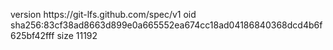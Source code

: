 version https://git-lfs.github.com/spec/v1
oid sha256:83cf38ad8663d899e0a665552ea674cc18ad04186840368dcd4b6f625bf42fff
size 11192
